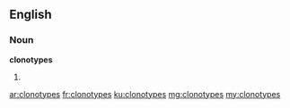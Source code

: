 ==English==

===Noun===
'''clonotypes'''

# {{plural of|clonotype}}

[[ar:clonotypes]]
[[fr:clonotypes]]
[[ku:clonotypes]]
[[mg:clonotypes]]
[[my:clonotypes]]